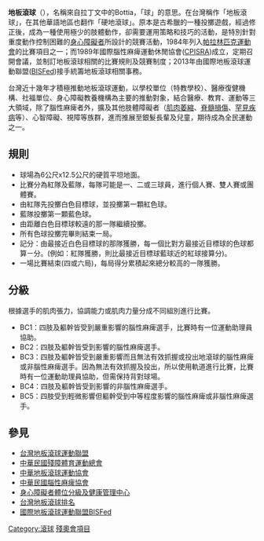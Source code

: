 {{Unreferenced|time=2020-03-08T11:28:18+00:00}}
'''地板滾球'''（{{lang-en|Boccia}}），名稱來自拉丁文中的Bottia，「球」的意思。在台灣稱作「地板滾球」，在其他華語地區也翻作「硬地滾球」。原本是古希臘的一種投擲遊戲，經過修正後，成為一種使用極少的肢體動作，卻需要運用策略和技巧的活動，是特別針對重度動作控制困難的[[身心障礙者|身心障礙者]]所設計的競賽活動，1984年列入[[帕拉林匹克運動會|帕拉林匹克運動會]]的比賽項目之一；而1989年國際腦性麻痺運動休閒協會([[CPISRA|CPISRA]])成立，定期召開會議，並制訂地板滾球相關的比賽規則及競賽制度；2013年由國際地板滾球運動聯盟([[BISFed|BISFed]])接手統籌地板滾球相關事務。

台灣近十幾年才積極推動地板滾球運動，以學校單位（特教學校）、醫療復健機構、社福單位、身心障礙教養機構為主要的推動對象，結合醫療、教育、運動等三大領域，除了腦性麻痺者外，擴及其他肢體障礙者（[[肌肉萎縮|肌肉萎縮]]、[[脊髓損傷|脊髓損傷]]、[[罕見疾病|罕見疾病]]等）、心智障礙、視障等族群，進而推展至銀髮長輩及兒童，期待成為全民運動之一。

== 規則 ==

*球場為6公尺x12.5公尺的硬質平坦地面。
*比賽分為紅隊及藍隊，每隊可能是一、二或三球員，進行個人賽、雙人賽或團體賽。
*由紅隊先投擲白色目標球，並投擲第一顆紅色球。
*藍隊投擲第一顆藍色球。
*由距離白色目標球較遠的那一隊繼續投擲。
*所有色球投擲完畢則結束一局。
*記分：由最接近白色目標球的那隊獲勝，每一個比對方最接近目標球的色球都算ㄧ分。(例如：紅隊獲勝，則比最接近目標球藍球近的紅球接算分)。
*一場比賽結束(四或六局)，每局得分累積起來總分較高的一隊獲勝。

== 分級 ==
根據選手的肌肉張力，協調能力或肌肉力量分成不同組別進行比賽。
*BC1：四肢及軀幹皆受到嚴重影響的腦性麻痺選手，比賽時有一位運動助理員協助。
*BC2：四肢及軀幹皆受到影響的腦性麻痺選手。
*BC3：四肢及軀幹皆受到嚴重影響而且無法有效抓握或投出地滾球的腦性麻痺或非腦性麻痺選手。因為無法有效抓握及投出，所以使用軌道進行比賽，比賽時有一位運動助理員協助，但需保持背對球場。
*BC4：四肢及軀幹皆受到影響的非腦性麻痺選手。
*BC5：四肢受到輕微影響但軀幹受到中等程度影響的腦性麻痺或非腦性麻痺選手。

== 參見 ==
*[http://www.bocciataiwan.org/ 台灣地板滾球運動聯盟]{{Wayback|url=http://www.bocciataiwan.org/ |date=20131009075422 }}
*[http://www.ctsod.org.tw/ 中華民國殘障體育運動總會]{{Wayback|url=http://www.ctsod.org.tw/ |date=20180906122437 }}
*[http://www.boccia.org.tw 中華地板滾球運動協會]{{Wayback|url=http://www.boccia.org.tw/ |date=20160711010053 }}
*[https://web.archive.org/web/20140528121819/http://cplink.org.tw/service_boccia.php  中華民國腦性麻痺協會]
*[http://www.dchmc.org/  身心障礙者體位分級及健康管理中心]{{Wayback|url=http://www.dchmc.org/ |date=20171115215040 }}
*[http://www.bocciataiwan.org/rankings/ 台灣地板滾球排名]{{Wayback|url=http://www.bocciataiwan.org/rankings/ |date=20180328102425 }}
*[http://www.bisfed.com/ 國際地板滾球運動聯盟BISFed]{{Wayback|url=http://www.bisfed.com/ |date=20160905150803 }}
[[Category:滾球|Category:滾球]]
[[Category:殘奧會項目|]]